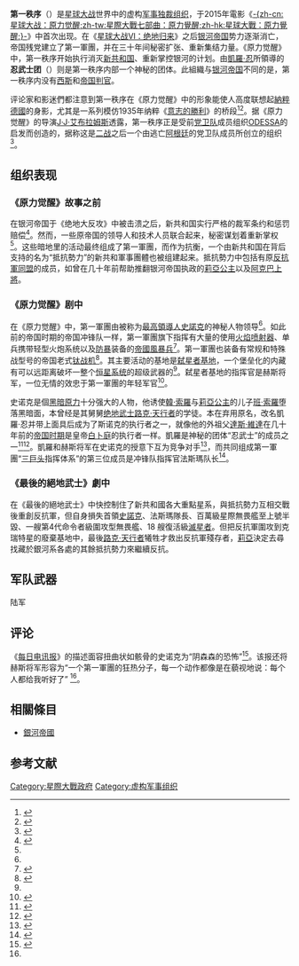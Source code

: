 {{noteTA
|G1=星際大戰
|1=zh-cn:艾布拉姆斯; zh-tw:亞柏拉罕; zh-hk:艾布斯;
}}
{{Infobox fictional organisation
| name         = <big>第一秩序</big><br>First Order
| image        = Emblem of the First Order.svg
| image_size   = 200px
| alt          = Emblem of the First Order
| caption      = 第一秩序徽章
| universe     = 《[[星際大戰|星際大戰]]》
| type         = 靈感來自於[[銀河帝國_(星球大戰)|銀河帝國]]的[[軍事獨裁|軍事獨裁]]
| location     = <!--[[弑星者基地|弑星者基地]]-->
| first        = 《[[星球大战：原力觉醒|-{zh-cn:星球大战：原力觉醒;zh-tw:星際大戰七部曲：原力覺醒;zh-hk:星球大戰：原力覺醒;}-]]》
| founded      = 於《[[星際大戰六部曲：絕地大反攻|星際大戰六部曲：絕地大反攻]]》之後
| leader       = [[最高領導人史諾克|史諾克]]→[[凱羅·忍|凱羅·忍]]
| key_people   = [[凱羅·忍|凱羅·忍]](後倒戈)<br>[[赫斯將軍|赫斯將軍]]{{KIA}}<br>普萊特將軍{{KIA}}<br>{{le|法斯瑪隊長|Captain Phasma}}{{KIA}}<br>[[最高領導人史諾克|最高領導人史諾克]]{{KIA}}
| official language= <!--[[Basic_(Star_Wars)|Basic]]-->
}}
'''第一秩序'''（{{lang|en|First Order}}）是[[星球大战|星球大战]]世界中的虚构[[军事独裁|军事独裁组织]]，于2015年電影《[[星球大战：原力觉醒|-{zh-cn:星球大战：原力觉醒;zh-tw:星際大戰七部曲：原力覺醒;zh-hk:星球大戰：原力覺醒;}-]]》中首次出现。在《[[星球大战VI：绝地归来|星球大战VI：绝地归来]]》之后[[银河帝国_(星球大战)|银河帝国]]势力逐渐消亡，帝国残党建立了第一軍團，并在三十年间秘密扩张、重新集结力量。《原力觉醒》中，第一秩序开始执行消灭[[新共和国|新共和国]]、重新掌控银河的计划。由[[凱羅·忍|凱羅·忍]]所領導的'''忍武士团'''（{{lang|en|Knights of Ren}}）则是第一秩序内部一个神秘的团体。此組織与[[银河帝国_(星球大战)|银河帝国]]不同的是，第一秩序内没有[[西斯_(星际大战)|西斯]]和[[帝国判官|帝国判官]]。

评论家和影迷們都注意到第一秩序在《原力觉醒》中的形象能使人高度联想起[[納粹德國|納粹德國]]的身影，尤其是一系列模仿1935年纳粹{{le|宣传片|propaganda film}}《[[意志的勝利|意志的勝利]]》的桥段<ref>{{cite web |url=http://www.timesofisrael.com/fans-find-echoes-of-famous-films-including-nazi-propaganda-in-star-wars/ |title=In new ''Star Wars'', echoes of famous films, including Nazi propaganda |work=[[The_Times_of_Israel|The Times of Israel]] |date=2015-12-17 |accessdate=2016-01-13 |language=en |archive-date=2016-01-20 |archive-url=https://web.archive.org/web/20160120161814/http://www.timesofisrael.com/fans-find-echoes-of-famous-films-including-nazi-propaganda-in-star-wars/ |dead-url=no }}</ref><ref>{{cite web |url=http://www.listener.co.nz/entertainment/film/film-review-star-wars-the-force-awakens/ |title=Film review: ''Star Wars: The Force Awakens'' |work=[[New_Zealand_Listener|New Zealand Listener]] |first=James |last=Robins |date=2015-12-17 |accessdate=2016-01-13 |language=en |archive-date=2016-01-20 |archive-url=https://web.archive.org/web/20160120160736/http://www.listener.co.nz/entertainment/film/film-review-star-wars-the-force-awakens/ |dead-url=no }}</ref>。据《原力觉醒》的导演[[J·J·艾布拉姆斯|J·J·艾布拉姆斯]]透露，第一秩序正是受前[[党卫队|党卫队]]成员组织[[ODESSA|ODESSA]]的启发而创造的，据称这是[[二战|二战]]之后一个由逃亡[[阿根廷|阿根廷]]的党卫队成员所创立的组织<ref>{{cite web|last=Dyer|first=James|url=http://www.empireonline.com/movies/news/jj-abrams-spills-details-kylo-ren/|title=JJ Abrams Spills Details On Kylo Ren|date=2015-08-25|work=[[帝國雜誌|Empire Online]]|accessdate=2015-12-18|language=en|archive-date=2016-02-13|archive-url=https://web.archive.org/web/20160213012758/http://www.empireonline.com/movies/news/jj-abrams-spills-details-kylo-ren/|dead-url=no}}</ref>。

{{Infobox flag
|Name       = 第一秩序旗帜
|Article    = 
|Image      = Banner of the First Order (Star Wars).svg
|Image_size = 100px
|Use        = 001000
|Design     = 纯暗红色条幅中心带黑色徽章
|Designer   =
|Type       = Banner
}}

==组织表现==

===《原力觉醒》故事之前 ===

在银河帝国于《绝地大反攻》中被击溃之后，新共和国实行严格的裁军条约和惩罚赔偿<ref name="Databank">{{Cite web|title=Databank: The First Order|url=http://www.starwars.com/databank/the-first-order|publisher=StarWars.com|accessdate=2015-12-21|language=en|archive-date=2016-02-03|archive-url=https://web.archive.org/web/20160203163205/http://www.starwars.com/databank/the-first-order|dead-url=yes}}</ref>。然而，一些原帝国的领导人和技术人员联合起来，秘密谋划着重新掌权<ref name="Databank"/>。这些暗地里的活动最终组成了第一軍團，而作为抗衡，一个由新共和国在背后支持的名为“抵抗勢力”的新共和軍事團體也被组建起来。抵抗勢力中包括有原[[反抗軍同盟|反抗軍同盟]]的成员，如曾在几十年前帮助推翻银河帝国执政的[[莉亞公主|莉亞公主]]以及[[阿克巴上將|阿克巴上將]]。

===《原力觉醒》剧中 ===
在《原力觉醒》中，第一軍團由被称为[[最高領導人史諾克|最高領導人史諾克]]的神秘人物领导<ref name="Databank"/>。如此前的帝国时期的帝国冲锋队一样，第一軍團旗下指挥有大量的使用[[火焰喷射器|火焰喷射器]]、单兵携带轻型火炮系统以及[[防暴|防暴]]装备的[[帝國風暴兵|帝國風暴兵]]<ref name="Screen Rant Superweapon">{{cite web|title=''Star Wars 7'': The First Order’s Superweapon Eclipses The Death Stars|url=http://screenrant.com/star-wars-7-first-order-superweapon-starkiller/|publisher=Screen Rant|first=Rob|last=Keyes|date=2015-09-04|accessdate=2015-12-23|language=en|archive-date=2016-01-11|archive-url=https://web.archive.org/web/20160111083117/http://screenrant.com/star-wars-7-first-order-superweapon-starkiller/|dead-url=no}}</ref>。第一軍團也装备有常规和特殊战型号的帝国老式[[钛战机|钛战机]]<ref name="DB TIE">{{Cite web|title=Databank: First Order Special Forces TIE Fighter|url=http://www.starwars.com/databank/first-order-special-forces-tie-fighter|publisher=StarWars.com|accessdate=2015-12-29|language=en|archive-date=2015-12-28|archive-url=https://web.archive.org/web/20151228200812/http://www.starwars.com/databank/first-order-special-forces-tie-fighter|dead-url=no}}</ref>。其主要活动的基地是[[弑星者基地|弑星者基地]]，一个堡垒化的内藏有可以远距离破坏一整个[[恒星系统|恒星系统]]的超级武器的{{tsl|en|ice planet|冰冻星球 (星球大战)|冰冻星球}}<ref name="Screen Rant Superweapon"/>。弑星者基地的指挥官是赫斯将军，一位无情的效忠于第一軍團的年轻军官<ref name="DB Hux">{{Cite web|title=Databank: General Hux|url=http://www.starwars.com/databank/general-hux|publisher=StarWars.com|accessdate=2015-12-23|language=en|archive-date=2016-02-04|archive-url=https://web.archive.org/web/20160204035153/http://www.starwars.com/databank/general-hux|dead-url=no}}</ref>。

史诺克是個[[原力|黑暗原力]]十分强大的人物，他诱使[[韓·索羅|韓·索羅]]与[[莉亞公主|莉亞公主]]的儿子[[凱羅·忍|班·索羅]]堕落黑暗面，本曾经是其舅舅[[绝地武士|绝地武士]][[路克·天行者|路克·天行者]]的学徒。本在弃用原名，改名凱羅·忍并带上面具后成为了斯诺克的执行者之一，就像他的外祖父[[達斯·維達|達斯·維達]]在几十年前的[[银河帝国_(星球大战)|帝国时期]]是皇帝[[白卜庭|白卜庭]]的执行者一样。凱羅是神秘的团体“忍武士”的成员之一<ref>{{cite web|title=''Star Wars 7'': Kylo Ren & The First Order Explained|url=http://screenrant.com/star-wars-force-awakens-kylo-ren-first-order-explained/|publisher=Screen Rant|first=Sandy|last=Schaefer|date=2015-08-25|accessdate=2015-12-23|language=en|archive-date=2016-01-24|archive-url=https://web.archive.org/web/20160124115629/http://screenrant.com/star-wars-force-awakens-kylo-ren-first-order-explained/|dead-url=no}}</ref><ref name="DenofGeek">{{cite web|last=Saavedra|first=John|url=http://www.denofgeek.us/movies/star-wars/251420/star-wars-the-force-awakens-easter-eggs-and-reference-guide/page/0/2|title=''Star Wars: The Force Awakens'' Easter Eggs and Reference Guide (Kylo Ren/Ben Solo and the Knights of Ren)|date=2015-12-17|publisher=[[Den_of_Geek|Den of Geek]]|accessdate=2015-12-18|language=en|archive-date=2016-02-13|archive-url=https://web.archive.org/web/20160213015929/http://www.denofgeek.us/movies/star-wars/251420/star-wars-the-force-awakens-easter-eggs-and-reference-guide/page/0/2|dead-url=no}}</ref>。凱羅和赫斯将军在史诺克的授意下互为竞争对手<ref name="Telegraph 14">{{cite web|url=http://www.telegraph.co.uk/film/star-wars-the-force-awakens/facts-characters-best-scenes/|title=14 things ''Star Wars'' fans will love about ''The Force Awakens''|work=[[每日电讯报|The Telegraph]]|date=2015-12-17|accessdate=2015-12-29|language=en|archive-date=2016-02-13|archive-url=https://web.archive.org/web/20160213031612/http://www.telegraph.co.uk/film/star-wars-the-force-awakens/facts-characters-best-scenes/|dead-url=no}}</ref>，而共同组成第一軍團“[[三头同盟|三巨头]]指挥体系”的第三位成员是冲锋队指挥官法斯瑪队长<ref name="DB Phasma">{{Cite web|title=Databank: Captain Phasma|url=http://www.starwars.com/databank/captain-phasma|publisher=StarWars.com|accessdate=2015-12-29|language=en|archive-date=2018-04-07|archive-url=https://archive.today/20180407150201/http://www.starwars.com/databank/captain-phasma|dead-url=no}}</ref>。

=== 《最後的絕地武士》劇中 ===
在《最後的絕地武士》中快控制住了新共和國各大重點星系，與抵抗勢力互相交戰後重創反抗軍，但自身損失首領[[最高領導人史諾克|史諾克]]、法斯瑪隊長、百萬級星際無畏艦至上號半毀、一艘第4代命令者級圍攻型無畏艦、18 艘復活級[[滅星者|滅星者]]。但把反抗軍圍攻到克瑞特星的廢棄基地中，最後[[路克·天行者|路克·天行者]]犧牲才救出反抗軍殘存者，[[莉亞公主|莉亞]]決定去尋找藏於銀河系各處的其餘抵抗勢力來繼續反抗。

==军队武器==
陆军
==评论==
《[[每日电讯报|每日电讯报]]》的{{le|罗比·科林|Robbie Collin}}描述面容扭曲状如骸骨的史诺克为“阴森森的恐怖”<ref>{{cite web|url=http://www.telegraph.co.uk/film/star-wars-the-force-awakens/episode-7-review/|title=''Star Wars: The Force Awakens'' review: 'the magic is back'|work=The Telegraph|first=Robbie|last=Collin|authorlink=Robbie Collin|date=2015-12-18|accessdate=2015-12-29|language=en|archive-date=2016-02-13|archive-url=https://web.archive.org/web/20160213031739/http://www.telegraph.co.uk/film/star-wars-the-force-awakens/episode-7-review/|dead-url=no}}</ref>。该报还将赫斯将军形容为“一个第一軍團的狂热分子，每一个动作都像是在藐视地说：每个人都给我听好了” <ref name="Telegraph 14"/>。


==相關條目==
*[[銀河帝國_(星球大戰)#後帝國時代|銀河帝國]]

== 参考文献 ==
{{Reflist|30em}}

{{星球大战：原力觉醒}}
{{星際大戰宇宙}}

[[Category:星際大戰政府|Category:星際大戰政府]]
[[Category:虚构军事组织|Category:虚构军事组织]]